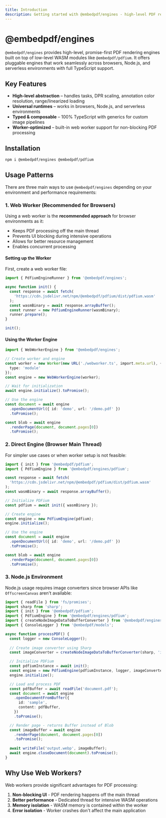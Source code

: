 ```yaml
---
title: Introduction
description: Getting started with @embedpdf/engines - high-level PDF rendering engines for browser and Node.js environments
---
```


# @embedpdf/engines

`@embedpdf/engines` provides high-level, promise-first PDF rendering engines built on top of low-level WASM modules like `@embedpdf/pdfium`. It offers pluggable engines that work seamlessly across browsers, Node.js, and serverless environments with full TypeScript support.

## Key Features

- **High-level abstraction** – handles tasks, DPR scaling, annotation color resolution, range/linearized loading
- **Universal runtimes** – works in browsers, Node.js, and serverless environments  
- **Typed & composable** – 100% TypeScript with generics for custom image pipelines
- **Worker-optimized** – built-in web worker support for non-blocking PDF processing

## Installation

```sh npm2yarn
npm i @embedpdf/engines @embedpdf/pdfium
```

## Usage Patterns

There are three main ways to use `@embedpdf/engines` depending on your environment and performance requirements:

### 1. Web Worker (Recommended for Browsers)

Using a web worker is the **recommended approach** for browser environments as it:
- Keeps PDF processing off the main thread
- Prevents UI blocking during intensive operations
- Allows for better resource management
- Enables concurrent processing

#### Setting up the Worker

First, create a web worker file:

```typescript filename="webworker.ts" copy
import { PdfiumEngineRunner } from '@embedpdf/engines';

async function init() {
  const response = await fetch(
    'https://cdn.jsdelivr.net/npm/@embedpdf/pdfium/dist/pdfium.wasm'
  );
  const wasmBinary = await response.arrayBuffer();
  const runner = new PdfiumEngineRunner(wasmBinary);
  runner.prepare();
}

init();
```

#### Using the Worker Engine

```typescript filename="main.ts" copy
import { WebWorkerEngine } from '@embedpdf/engines';

// Create worker and engine
const worker = new Worker(new URL('./webworker.ts', import.meta.url), { 
  type: 'module' 
});
const engine = new WebWorkerEngine(worker);

// Wait for initialization
await engine.initialize().toPromise();

// Use the engine
const document = await engine
  .openDocumentUrl({ id: 'demo', url: '/demo.pdf' })
  .toPromise();

const blob = await engine
  .renderPage(document, document.pages[0])
  .toPromise();
```

### 2. Direct Engine (Browser Main Thread)

For simpler use cases or when worker setup is not feasible:

```typescript
import { init } from '@embedpdf/pdfium';
import { PdfiumEngine } from '@embedpdf/engines/pdfium';

const response = await fetch(
  'https://cdn.jsdelivr.net/npm/@embedpdf/pdfium/dist/pdfium.wasm'
);
const wasmBinary = await response.arrayBuffer();

// Initialize PDFium
const pdfium = await init({ wasmBinary });

// Create engine
const engine = new PdfiumEngine(pdfium);
engine.initialize();

// Use the engine
const document = await engine
  .openDocumentUrl({ id: 'demo', url: '/demo.pdf' })
  .toPromise();

const blob = await engine
  .renderPage(document, document.pages[0])
  .toPromise();
```

### 3. Node.js Environment

Node.js usage requires image converters since browser APIs like `OffscreenCanvas` aren't available:

```typescript
import { readFile } from 'fs/promises';
import sharp from 'sharp';
import { init } from '@embedpdf/pdfium';
import { PdfiumEngine } from '@embedpdf/engines/pdfium';
import { createNodeImageDataToBufferConverter } from '@embedpdf/engines/converters';
import { ConsoleLogger } from '@embedpdf/models';

async function processPDF() {
  const logger = new ConsoleLogger();
  
  // Create image converter using Sharp
  const imageConverter = createNodeImageDataToBufferConverter(sharp, 'image/webp');

  // Initialize PDFium
  const pdfiumInstance = await init();
  const engine = new PdfiumEngine(pdfiumInstance, logger, imageConverter);
  engine.initialize();

  // Load and process PDF
  const pdfBuffer = await readFile('document.pdf');
  const document = await engine
    .openDocumentFromBuffer({
      id: 'sample',
      content: pdfBuffer,
    })
    .toPromise();

  // Render page - returns Buffer instead of Blob
  const imageBuffer = await engine
    .renderPage(document, document.pages[0])
    .toPromise();
    
  await writeFile('output.webp', imageBuffer);
  await engine.closeDocument(document).toPromise();
}
```

## Why Use Web Workers?

Web workers provide significant advantages for PDF processing:

1. **Non-blocking UI** - PDF rendering happens off the main thread
2. **Better performance** - Dedicated thread for intensive WASM operations
3. **Memory isolation** - WASM memory is contained within the worker
4. **Error isolation** - Worker crashes don't affect the main application